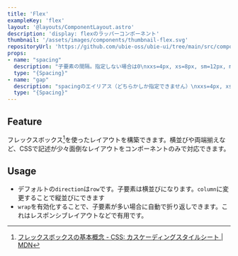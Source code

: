 ```yaml
---
title: 'Flex'
exampleKey: 'flex'
layout: '@layouts/ComponentLayout.astro'
description: 'display: flexのラッパーコンポーネント'
thumbnail: '/assets/images/components/thumbnail-flex.svg'
repositoryUrl: 'https://github.com/ubie-oss/ubie-ui/tree/main/src/components/Flex'
props:
- name: "spacing"
  description: "子要素の間隔。指定しない場合は0\nxxs=4px, xs=8px, sm=12px, md=16px, lg=24px, xl=40px, xxl=64px"
  type: "{Spacing}"
- name: "gap"
  description: "spacingのエイリアス（どちらかしか指定できません）\nxxs=4px, xs=8px, sm=12px, md=16px, lg=24px, xl=40px, xxl=64px"
  type: "{Spacing}"
---
```


## Feature

フレックスボックス[^flexbox]を使ったレイアウトを構築できます。横並びや両端揃えなど、CSSで記述が少々面倒なレイアウトをコンポーネントのみで対応できます。

[^flexbox]: [フレックスボックスの基本概念 - CSS: カスケーディングスタイルシート | MDN](https://developer.mozilla.org/ja/docs/Web/CSS/CSS_flexible_box_layout/Basic_concepts_of_flexbox)


## Usage

- デフォルトの`direction`は`row`です。子要素は横並びになります。`column`に変更することで縦並びにできます
- `wrap`を有効化することで、子要素が多い場合に自動で折り返しできます。これはレスポンシブレイアウトなどで有用です。
